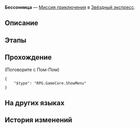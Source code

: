 {{Дополнить|Диалоги.}}
{{Миссия Инфобокс
|id              = 4050010
|Название        = 
|Изображение     = Миссия Освоения Бессонница.png
|Тип             = Миссия приключения
|События         = 
|Глава           = 
|Условия         = 
|Персонажи       = Первопроходец; Пом-Пом
|СтартЛокация    = Общий вагон
|Мир             = Звёздный экспресс
|Локации         = Общий вагон
|Предыдущая      = 
|Следующая       = 
|Награды         = Журнал приключений*1; Protein Rice*1; Кредиты*8 000
}}
'''Бессонница''' — [[Миссия приключения]] в [[Звёздный экспресс]].

==Описание==
{{Описание|<!--официальное описание из Перекрёстка судеб-->}}

==Этапы==


==Прохождение==
{{Дополнить}}



;(Поговорите с Пом-Пом)
<!--Unknown TalkSentence: 405000000-->
<pre>{
	"$type": "RPG.GameCore.ShowMenu"
}</pre>
{{Диалог Конец}}

==На других языках==
{{На других языках
|en   = Sleeplessness
|zhs  = 无心睡眠
|zht  = 無心睡眠
|ja   = 眠れない
|ko   = 잠들지 않다
|es   = Insomnio
|fr   = Insomnie
|ru   = Бессонница
|th   = ไม่อาจข่มใจให้หลับใหล
|vi   = Giấc Ngủ Vô Tình
|de   = Schlaflosigkeit
|id   = Insomnia
|pt   = Insônia
}}

==История изменений==
{{История изменений|2.7}}
